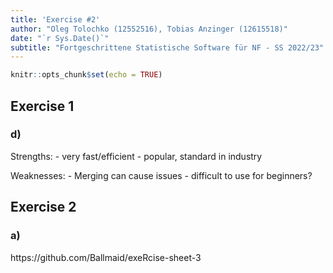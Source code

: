 ```yaml
---
title: 'Exercise #2'
author: "Oleg Tolochko (12552516), Tobias Anzinger (12615518)"
date: "`r Sys.Date()`"
subtitle: "Fortgeschrittene Statistische Software für NF - SS 2022/23"
---
```


```r
knitr::opts_chunk$set(echo = TRUE)
```

## Exercise 1

### d)
Strengths:
 - very fast/efficient
 - popular, standard in industry
 
Weaknesses:
 - Merging can cause issues 
 - difficult to use for beginners?
 
## Exercise 2

### a)
 https://github.com/Ballmaid/exeRcise-sheet-3
 
 